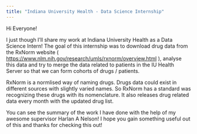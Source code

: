 ```yaml
---
title: "Indiana University Health - Data Science Internship"
---
```


Hi Everyone!

I just though I'll share my work at Indiana University Health as a Data Science Intern! The goal of this internship was to download drug data from the RxNorm website ( [https://www.nlm.nih.gov/research/umls/rxnorm/overview.html](https://nam12.safelinks.protection.outlook.com/?url=https%3A%2F%2Fwww.nlm.nih.gov%2Fresearch%2Fumls%2Frxnorm%2Foverview.html&data=05%7C01%7Cpvenkatesh%40iuhealth.org%7Ce1896e7456b04d4a4d2a08da73f4e432%7Cd9d470633f5e4de9bf99f083657fa0fe%7C0%7C0%7C637949792880867184%7CUnknown%7CTWFpbGZsb3d8eyJWIjoiMC4wLjAwMDAiLCJQIjoiV2luMzIiLCJBTiI6Ik1haWwiLCJXVCI6Mn0%3D%7C3000%7C%7C%7C&sdata=saxlJmUnKlcdMnIim33tSTAP2F0PJdNB9oKgI3VeIto%3D&reserved=0) ), analyse this data and try to merge the data related to patients in the IU Health Server so that we can form cohorts of drugs / patients.

RxNorm is a normlised way of naming drugs. Drugs data could exist in different sources with slightly varied names. So RxNorm has a standard was recognizing these drugs with its nomenclature. It also releases drug related data every month with the updated drug list.

You can see the summary of the work I have done with the help of my awesome supervisor Harlan A Nelson! I hope you gain something useful out of this and thanks for checking this out!
